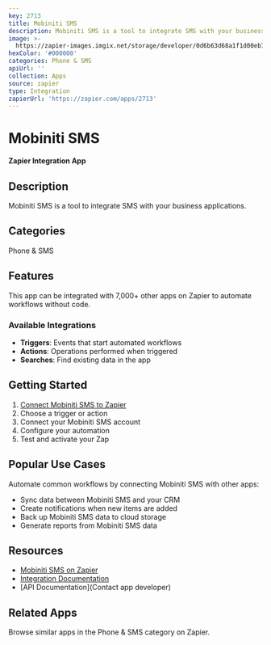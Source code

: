 ```yaml
---
key: 2713
title: Mobiniti SMS
description: Mobiniti SMS is a tool to integrate SMS with your business applications.
image: >-
  https://zapier-images.imgix.net/storage/developer/0d6b63d68a1f1d00eb73a341fa4380fb.png?auto=format%2Ccompress&ixlib=python-3.0.0&q=50
hexColor: '#000000'
categories: Phone & SMS
apiUrl: ''
collection: Apps
source: zapier
type: Integration
zapierUrl: 'https://zapier.com/apps/2713'
---
```

# Mobiniti SMS

**Zapier Integration App**

## Description

Mobiniti SMS is a tool to integrate SMS with your business applications.

## Categories

Phone & SMS

## Features

This app can be integrated with 7,000+ other apps on Zapier to automate workflows without code.

### Available Integrations

- **Triggers**: Events that start automated workflows
- **Actions**: Operations performed when triggered
- **Searches**: Find existing data in the app

## Getting Started

1. [Connect Mobiniti SMS to Zapier](https://zapier.com/apps/2713)
2. Choose a trigger or action
3. Connect your Mobiniti SMS account
4. Configure your automation
5. Test and activate your Zap

## Popular Use Cases

Automate common workflows by connecting Mobiniti SMS with other apps:

- Sync data between Mobiniti SMS and your CRM
- Create notifications when new items are added
- Back up Mobiniti SMS data to cloud storage
- Generate reports from Mobiniti SMS data

## Resources

- [Mobiniti SMS on Zapier](https://zapier.com/apps/2713)
- [Integration Documentation](https://zapier.com/apps/2713/integrations)
- [API Documentation](Contact app developer)

## Related Apps

Browse similar apps in the Phone & SMS category on Zapier.
